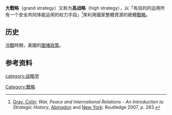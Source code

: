 {{Otheruses|大戰略系列|subject=軍事用語|other=電玩遊戲}}

{{軍事}}
'''大戰略'''（grand strategy）又称为'''高战略'''（high strategy），以「有目的的运用所有一个安全共同体能运用的权力手段」<ref>[[Colin_S._Gray|Gray, Colin]]: ''War, Peace and International Relations - An Introduction to Strategic History'', [[Abingdon-on-Thames|Abingdon]] and [[New_York|New York]]: Routledge 2007, p. 283.</ref>來利用國家整體資源的總體[[戰略|戰略]]。

==历史==
[[冷戰|冷戰]]時期，美國的[[圍堵政策|圍堵政策]]。

==参考资料==
<references/>

{{策略}}

[[Category:戰略|Category:戰略]]
[[category:战略学|category:战略学]]
{{mil-stub}}